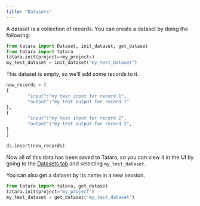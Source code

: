 ```yaml
---
title: "Datasets"
---
```


A dataset is a collection of records. You can create a dataset by doing the following:

```python
from tatara import Dataset, init_dataset, get_dataset
from tatara import tatara
tatara.init(project=<my_project>)
my_test_dataset = init_dataset("my_test_dataset")
```

This dataset is empty, so we'll add some records to it.

```python
new_records = [
{
        "input":"my test input for record 1",
        "output":"my test output for record 1"
},
{
        "input":"my test input for record 2",
        "output":"my test output for record 2",
}
]

ds.insert(new_records)
```

Now all of this data has been saved to Tatara, so you can view it in the UI by going to the [Datasets tab](https://app.tatara.ai/datasets) and selecting `my_test_dataset`.

You can also get a dataset by its name in a new session.

```python
from tatara import tatara, get_dataset
tatara.init(project="my_project")
my_test_dataset = get_dataset("my_test_dataset")
```
